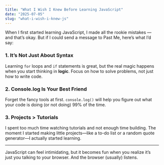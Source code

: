 ```yaml
---
title: "What I Wish I Knew Before Learning JavaScript"
date: "2025-07-05"
slug: "what-i-wish-i-knew-js"
---
```


When I first started learning JavaScript, I made all the rookie mistakes — and that’s okay. But if I could send a message to Past Me, here’s what I’d say:

### 1. **It’s Not Just About Syntax**
Learning `for` loops and `if` statements is great, but the real magic happens when you start thinking in **logic**. Focus on how to solve problems, not just how to write code.

### 2. **Console.log Is Your Best Friend**
Forget the fancy tools at first. `console.log()` will help you figure out what your code is doing (or not doing) 99% of the time.

### 3. **Projects > Tutorials**
I spent too much time watching tutorials and not enough time building. The moment I started making little projects—like a to-do list or a random quote generator—I actually started learning.

---

JavaScript can feel intimidating, but it becomes fun when you realize it’s just you talking to your browser. And the browser (usually) listens.
